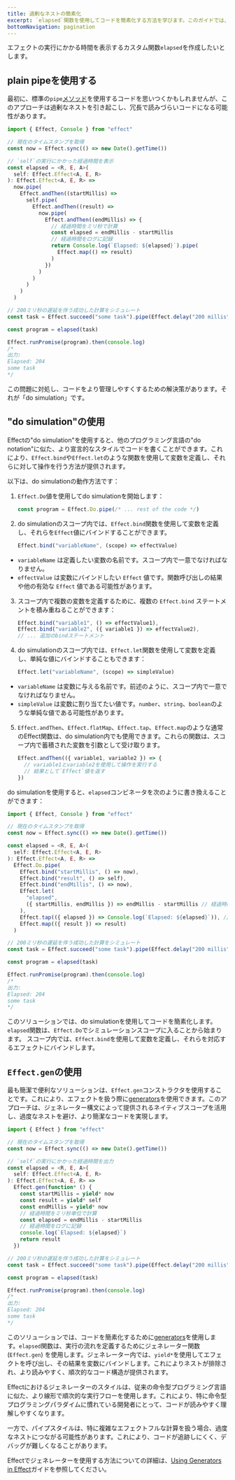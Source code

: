 ```yaml
---
title: 過剰なネストの簡素化
excerpt: `elapsed`関数を使用してコードを簡素化する方法を学びます。このガイドでは、plain pipe、"do simulation"、および簡潔な`Effect.gen`コンストラクタを使用して、エフェクトの実行時間を計算してログに記録する方法を示します。自分のコーディングスタイルに合った方法を選び、コードの可読性を向上させましょう。
bottomNavigation: pagination
---
```


エフェクトの実行にかかる時間を表示するカスタム関数`elapsed`を作成したいとします。

## plain pipeを使用する

最初に、標準の`pipe`[メソッド](../essentials/pipeline#the-pipe-method)を使用するコードを思いつくかもしれませんが、このアプローチは過剰なネストを引き起こし、冗長で読みづらいコードになる可能性があります。

```ts twoslash
import { Effect, Console } from "effect"

// 現在のタイムスタンプを取得
const now = Effect.sync(() => new Date().getTime())

// `self`の実行にかかった経過時間を表示
const elapsed = <R, E, A>(
  self: Effect.Effect<A, E, R>
): Effect.Effect<A, E, R> =>
  now.pipe(
    Effect.andThen((startMillis) =>
      self.pipe(
        Effect.andThen((result) =>
          now.pipe(
            Effect.andThen((endMillis) => {
              // 経過時間をミリ秒で計算
              const elapsed = endMillis - startMillis
              // 経過時間をログに記録
              return Console.log(`Elapsed: ${elapsed}`).pipe(
                Effect.map(() => result)
              )
            })
          )
        )
      )
    )
  )

// 200ミリ秒の遅延を伴う成功した計算をシミュレート
const task = Effect.succeed("some task").pipe(Effect.delay("200 millis"))

const program = elapsed(task)

Effect.runPromise(program).then(console.log)
/*
出力:
Elapsed: 204
some task
*/
```

この問題に対処し、コードをより管理しやすくするための解決策があります。それが「do simulation」です。

## "do simulation"の使用

Effectの"do simulation"を使用すると、他のプログラミング言語の"do notation"に似た、より宣言的なスタイルでコードを書くことができます。これにより、`Effect.bind`や`Effect.let`のような関数を使用して変数を定義し、それらに対して操作を行う方法が提供されます。

以下は、do simulationの動作方法です：

1. `Effect.Do`値を使用してdo simulationを開始します：

   ```ts
   const program = Effect.Do.pipe(/* ... rest of the code */)
   ```

2. do simulationのスコープ内では、`Effect.bind`関数を使用して変数を定義し、それらを`Effect`値にバインドすることができます。

   ```ts
   Effect.bind("variableName", (scope) => effectValue)
   ```

- `variableName` は定義したい変数の名前です。スコープ内で一意でなければなりません。
- `effectValue` は変数にバインドしたい `Effect` 値です。関数呼び出しの結果や他の有効な `Effect` 値である可能性があります。

3. スコープ内で複数の変数を定義するために、複数の `Effect.bind` ステートメントを積み重ねることができます：

   ```ts
   Effect.bind("variable1", () => effectValue1),
   Effect.bind("variable2", ({ variable1 }) => effectValue2),
   // ... 追加のbindステートメント
   ```

4. do simulationのスコープ内では、`Effect.let`関数を使用して変数を定義し、単純な値にバインドすることもできます：

   ```ts
   Effect.let("variableName", (scope) => simpleValue)
   ```

- `variableName` は変数に与える名前です。前述のように、スコープ内で一意でなければなりません。
- `simpleValue` は変数に割り当てたい値です。`number`、`string`、`boolean`のような単純な値である可能性があります。

5. `Effect.andThen`、`Effect.flatMap`、`Effect.tap`、`Effect.map`のような通常のEffect関数は、do simulation内でも使用できます。これらの関数は、スコープ内で蓄積された変数を引数として受け取ります。

   ```ts
   Effect.andThen(({ variable1, variable2 }) => {
     // variable1とvariable2を使用して操作を実行する
     // 結果として`Effect`値を返す
   })
   ```

do simulationを使用すると、`elapsed`コンビネータを次のように書き換えることができます：

```ts twoslash
import { Effect, Console } from "effect"

// 現在のタイムスタンプを取得
const now = Effect.sync(() => new Date().getTime())

const elapsed = <R, E, A>(
  self: Effect.Effect<A, E, R>
): Effect.Effect<A, E, R> =>
  Effect.Do.pipe(
    Effect.bind("startMillis", () => now),
    Effect.bind("result", () => self),
    Effect.bind("endMillis", () => now),
    Effect.let(
      "elapsed",
      ({ startMillis, endMillis }) => endMillis - startMillis // 経過時間をミリ秒単位で計算
    ),
    Effect.tap(({ elapsed }) => Console.log(`Elapsed: ${elapsed}`)), // 経過時間をログに記録
    Effect.map(({ result }) => result)
  )

// 200ミリ秒の遅延を伴う成功した計算をシミュレート
const task = Effect.succeed("some task").pipe(Effect.delay("200 millis"))

const program = elapsed(task)

Effect.runPromise(program).then(console.log)
/*
出力:
Elapsed: 204
some task
*/
```

このソリューションでは、do simulationを使用してコードを簡素化します。`elapsed`関数は、`Effect.Do`でシミュレーションスコープに入ることから始まります。
スコープ内では、`Effect.bind`を使用して変数を定義し、それらを対応するエフェクトにバインドします。

## `Effect.gen`の使用

最も簡潔で便利なソリューションは、`Effect.gen`コンストラクタを使用することです。これにより、エフェクトを扱う際に[generators](https://developer.mozilla.org/en-US/docs/Web/JavaScript/Reference/Global_Objects/Generator)を使用できます。このアプローチは、ジェネレーター構文によって提供されるネイティブスコープを活用し、過度なネストを避け、より簡潔なコードを実現します。

```ts twoslash
import { Effect } from "effect"

// 現在のタイムスタンプを取得
const now = Effect.sync(() => new Date().getTime())

// `self`の実行にかかった経過時間を出力
const elapsed = <R, E, A>(
  self: Effect.Effect<A, E, R>
): Effect.Effect<A, E, R> =>
  Effect.gen(function* () {
    const startMillis = yield* now
    const result = yield* self
    const endMillis = yield* now
    // 経過時間をミリ秒単位で計算
    const elapsed = endMillis - startMillis
    // 経過時間をログに記録
    console.log(`Elapsed: ${elapsed}`)
    return result
  })

// 200ミリ秒の遅延を伴う成功した計算をシミュレート
const task = Effect.succeed("some task").pipe(Effect.delay("200 millis"))

const program = elapsed(task)

Effect.runPromise(program).then(console.log)
/*
出力:
Elapsed: 204
some task
*/
```

このソリューションでは、コードを簡素化するために[generators](https://developer.mozilla.org/en-US/docs/Web/JavaScript/Reference/Global_Objects/Generator)を使用します。`elapsed`関数は、実行の流れを定義するためにジェネレーター関数 (`Effect.gen`) を使用します。ジェネレーター内では、`yield*`を使用してエフェクトを呼び出し、その結果を変数にバインドします。これによりネストが排除され、より読みやすく、順次的なコード構造が提供されます。

Effectにおけるジェネレーターのスタイルは、従来の命令型プログラミング言語に似た、より線形で順次的な実行フローを使用します。これにより、特に命令型プログラミングパラダイムに慣れている開発者にとって、コードが読みやすく理解しやすくなります。

一方で、パイプスタイルは、特に複雑なエフェクトフルな計算を扱う場合、過度なネストにつながる可能性があります。これにより、コードが追跡しにくく、デバッグが難しくなることがあります。

Effectでジェネレーターを使用する方法についての詳細は、[Using Generators in Effect](../essentials/using-generators)ガイドを参照してください。
